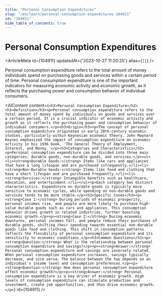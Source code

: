 ```yaml
---
title: "Personal Consumption Expenditures"
slug: "/en/learn/personal-consumption-expenditures-104911"
id: "104911"
hide_table_of_contents: true
---
```



# Personal Consumption Expenditures

<ArticleMeta id={104911} updatedAt={'2023-10-27 11:20:25'} alias={`[]`} />
<div className='border-solid border-b border-t-0 my-4 border-[var(--ifm-color-gray-300)]' />

Personal consumption expenditure refers to the total amount of money individuals spend on purchasing goods and services within a certain period of time. Personal consumption expenditure is one of the important indicators for measuring economic activity and economic growth, as it reflects the purchasing power and consumption behavior of individual consumers.

<AIContent content={`<h2>Personal Consumption Expenditure</h2><h3>Definition</h3><p>Personal consumption expenditure refers to the total amount of money spent by individuals on goods and services over a certain period. It is a crucial indicator of economic activity and growth as it reflects the purchasing power and consumption behavior of individual consumers.</p><h3>Origin</h3><p>The concept of personal consumption expenditure originated in early 20th-century economic studies, particularly within Keynesian economic theory. John Maynard Keynes emphasized the impact of consumption expenditure on economic activity in his 1936 book, 'The General Theory of Employment, Interest, and Money.'</p><h3>Categories and Characteristics</h3><p>Personal consumption expenditure can be divided into three main categories: durable goods, non-durable goods, and services:</p><ul><li><strong>Durable Goods:</strong> Items like cars and appliances that have a long lifespan and are purchased infrequently.</li><li><strong>Non-Durable Goods:</strong> Items like food and clothing that have a short lifespan and are purchased frequently.</li><li><strong>Services:</strong> Intangible benefits such as healthcare, education, and entertainment.</li></ul><p>Each category has distinct characteristics. Expenditure on durable goods is typically more sensitive to economic cycles, while spending on non-durable goods and services tends to be more stable.</p><h3>Specific Cases</h3><p><strong>Case 1:</strong> During periods of economic prosperity, personal incomes rise, and people are more likely to purchase high-value durable goods such as cars and appliances. This consumption behavior drives growth in related industries, further boosting economic growth.</p><p><strong>Case 2:</strong> During economic downturns, personal incomes fall, and people reduce their purchases of durable goods, shifting their spending towards essential non-durable goods like food and clothing. This shift in consumption patterns reflects the flexibility of personal consumption expenditure and its sensitivity to economic conditions.</p><h3>Common Questions</h3><p><strong>Question:</strong> What is the relationship between personal consumption expenditure and savings?</p><p><strong>Answer:</strong> Personal consumption expenditure and savings are inversely related. When personal consumption expenditure increases, savings typically decrease, and vice versa. The balance between the two depends on an individual's income level and consumption preferences.</p><p><strong>Question:</strong> How does personal consumption expenditure affect economic growth?</p><p><strong>Answer:</strong> Personal consumption expenditure is a key driver of economic growth. High levels of consumption expenditure can stimulate production and investment, create job opportunities, and thus drive economic growth.</p>`} id={104911} />
